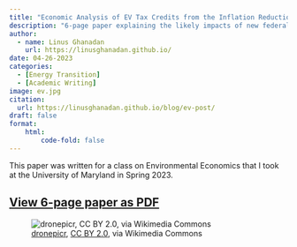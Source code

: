 ```yaml
---
title: "Economic Analysis of EV Tax Credits from the Inflation Reduction Act"
description: "6-page paper explaining the likely impacts of new federal policy incentives regarding Light-Duty Elective Vehicles."
author: 
  - name: Linus Ghanadan
    url: https://linusghanadan.github.io/
date: 04-26-2023
categories:
  - [Energy Transition]
  - [Academic Writing]
image: ev.jpg
citation:
  url: https://linusghanadan.github.io/blog/ev-post/
draft: false
format:
    html:
        code-fold: false
---
```


This paper was written for a class on Environmental Economics that I took at the University of Maryland in Spring 2023.

## [View 6-page paper as PDF](ev.pdf)

![[dronepicr](https://commons.wikimedia.org/wiki/File:Tesla_electric_car_charger_(30032293895).jpg), [CC BY 2.0](https://creativecommons.org/licenses/by/2.0/deed.en), via Wikimedia Commons](ev.jpg)
